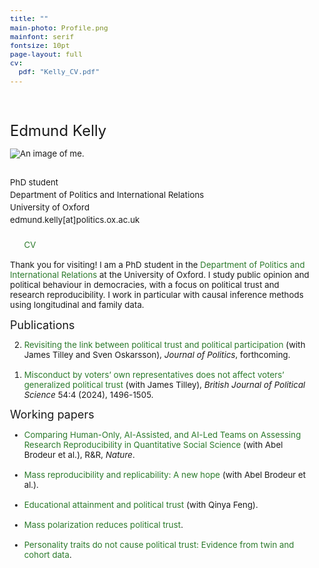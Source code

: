 ```yaml
---
title: ""
main-photo: Profile.png
mainfont: serif  
fontsize: 10pt
page-layout: full
cv:
  pdf: "Kelly_CV.pdf"
---
```


```{=html}
<style>
  body {
    font-size: 10pt;
  }
</style>
```

<link rel="stylesheet" href="https://cdnjs.cloudflare.com/ajax/libs/font-awesome/6.7.2/css/all.min.css">

::::::: {style="max-width: 900px; margin: 0 auto;"}
```{=html}
<style>
    a {
      color: #2c7a2c;
      text-decoration: none;
    }

    a:hover {
      text-decoration: underline; /* Optional: keeps hover effect */
    }

    /* Set font weight to 200 for all text */
    body, p, li, h1, h2, h3, h4, h5, h6 {
      font-weight: 0;
    }
    
  </style>
```

<br> <br>

:::::: grid
:::: {.g-col-12 .g-col-sm-5}
<font size="5">Edmund Kelly</font>
```{=html}
<div class="grid" style="--bs-columns: 5; row-gap: 0;">
  <div class="g-col-1 g-col-sm-0"></div>
  <div class="g-col-3 g-col-sm-5">
    <picture>
      <source srcset="{{< meta main-photo >}}">
      <img class="circular_image" src="{{< meta main-photo >}}" alt="An image of me.">
      <figcaption><br> </figcaption>
    </picture>
  </div>
  <div class="g-col-1 g-col-sm-0"></div>
</div>
```

::: {style="line-height: 1.5;"}
PhD student<br> Department of Politics and International Relations<br> University of Oxford<br> edmund.kelly\[at\]politics.ox.ac.uk <br> <br> <a href="https://scholar.google.com/citations?user=oi6BV7sAAAAJ&hl=en" target="_blank"> <i class="fab fa-google-scholar" style="font-size: 20px;"></i> </a>   <!-- space between icons --> <a href="https://bsky.app/profile/edmundkelly.bsky.social" target="_blank"> <i class="fab fa-bluesky" style="font-size: 20px;"></i> </a>   <!-- space between icons --> <a href="mailto:edmund.kelly@politics.ox.ac.uk" target="_blank"> <i class="fa fa-envelope" style="font-size: 20px;"></i> </a>   <a class="cv-download" href="Kelly_CV.pdf" download="Kelly_CV" target="_blank" style="vertical-align: top;"> CV </a>
:::
::::

::: {.g-col-12 .g-col-sm-7}
Thank you for visiting! I am a PhD student in the [Department of Politics and International Relations](https://www.politics.ox.ac.uk/person/edmund-kelly) at the University of Oxford. I study public opinion and political behaviour in democracies, with a focus on political trust and research reproducibility. I work in particular with causal inference methods using longitudinal and family data.

<font size="4">Publications</font>

<ol reversed>

<li><a href= "https://www.journals.uchicago.edu/doi/10.1086/736338">Revisiting the link between political trust and political participation</a>  (with James Tilley and Sven Oskarsson), <i>Journal of Politics</i>, forthcoming.</li>
<br>
<li><a href="https://www.cambridge.org/core/journals/british-journal-of-political-science/article/misconduct-by-voters-own-representatives-does-not-affect-voters-generalized-political-trust/DE5F4F1F042DF959F6E212E22F9874BE">Misconduct by voters' own representatives does not affect voters' generalized political trust</a> (with James Tilley), <i>British Journal of Political Science</i> 54:4 (2024), 1496-1505.</li>

</ol>

<font size="4">Working papers</font>

<ul>

<li><a href="https://www.econstor.eu/bitstream/10419/308508/1/I4R-DP195.pdf?trk=public_post_comment-text">Comparing Human-Only, AI-Assisted, and AI-Led Teams on Assessing Research Reproducibility in Quantitative Social Science</a> (with Abel Brodeur et al.), R&R, <i>Nature</i>.</li>
<br>
<li><a href="https://papers.ssrn.com/sol3/papers.cfm?abstract_id=4790780">Mass reproducibility and replicability: A new hope</a> (with Abel Brodeur et al.).</li>
<br>
<li></a> <a class="cv-download" href="EducTrust.pdf" target="_blank" style="vertical-align: top;"> Educational attainment and political trust</a> (with Qinya Feng). 
</li>
<br>
<li></a> <a class="cv-download" href="PolarizationTrust.pdf" target="_blank" style="vertical-align: top;"> Mass polarization reduces political trust</a>. 
</li>
<br>
<li></a> <a class="cv-download" href="PersonalityTrust.pdf" target="_blank" style="vertical-align: top;"> Personality traits do not cause political trust: Evidence from twin and cohort data</a>. 
</li>
</ul>
:::
::::::
:::::::
